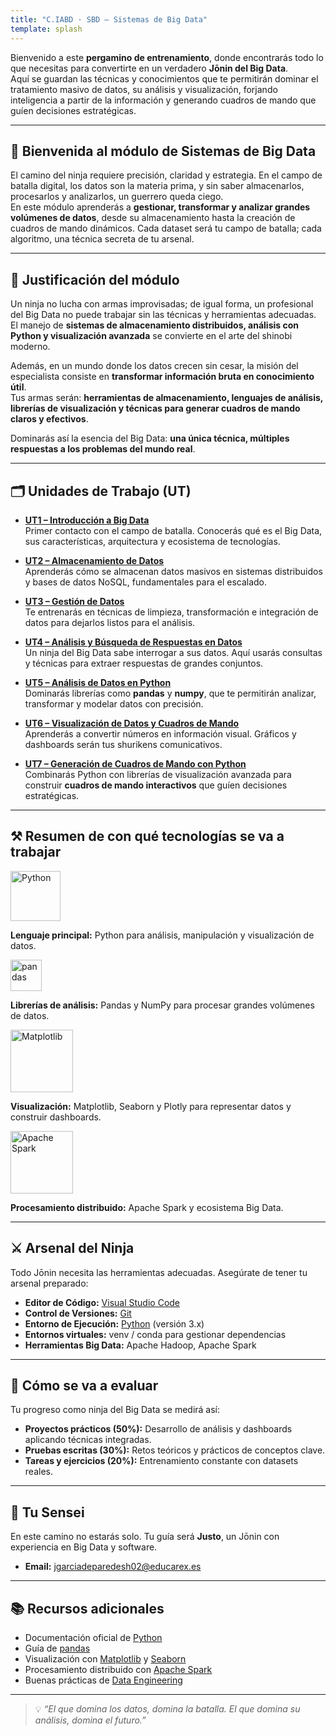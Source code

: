 ```yaml
---
title: "C.IABD · SBD – Sistemas de Big Data"
template: splash
---
```


Bienvenido a este **pergamino de entrenamiento**, donde encontrarás todo lo que necesitas para convertirte en un verdadero **Jōnin del Big Data**.  
Aquí se guardan las técnicas y conocimientos que te permitirán dominar el tratamiento masivo de datos, su análisis y visualización, forjando inteligencia a partir de la información y generando cuadros de mando que guíen decisiones estratégicas.  

---

## 📜 Bienvenida al módulo de Sistemas de Big Data

El camino del ninja requiere precisión, claridad y estrategia. En el campo de batalla digital, los datos son la materia prima, y sin saber almacenarlos, procesarlos y analizarlos, un guerrero queda ciego.  
En este módulo aprenderás a **gestionar, transformar y analizar grandes volúmenes de datos**, desde su almacenamiento hasta la creación de cuadros de mando dinámicos. Cada dataset será tu campo de batalla; cada algoritmo, una técnica secreta de tu arsenal.  

---

## 🎯 Justificación del módulo

Un ninja no lucha con armas improvisadas; de igual forma, un profesional del Big Data no puede trabajar sin las técnicas y herramientas adecuadas.  
El manejo de **sistemas de almacenamiento distribuidos, análisis con Python y visualización avanzada** se convierte en el arte del shinobi moderno.  

Además, en un mundo donde los datos crecen sin cesar, la misión del especialista consiste en **transformar información bruta en conocimiento útil**.  
Tus armas serán: **herramientas de almacenamiento, lenguajes de análisis, librerías de visualización y técnicas para generar cuadros de mando claros y efectivos**.  

Dominarás así la esencia del Big Data: **una única técnica, múltiples respuestas a los problemas del mundo real**.  

---

## 🗂️ Unidades de Trabajo (UT)

- **[UT1 – Introducción a Big Data](/sistemas-big-data/ut1)**  
  Primer contacto con el campo de batalla. Conocerás qué es el Big Data, sus características, arquitectura y ecosistema de tecnologías.  

- **[UT2 – Almacenamiento de Datos](/sistemas-big-data/ut2)**  
  Aprenderás cómo se almacenan datos masivos en sistemas distribuidos y bases de datos NoSQL, fundamentales para el escalado.  

- **[UT3 – Gestión de Datos](/sistemas-big-data/ut3)**  
  Te entrenarás en técnicas de limpieza, transformación e integración de datos para dejarlos listos para el análisis.  

- **[UT4 – Análisis y Búsqueda de Respuestas en Datos](/sistemas-big-data/ut4)**  
  Un ninja del Big Data sabe interrogar a sus datos. Aquí usarás consultas y técnicas para extraer respuestas de grandes conjuntos.  

- **[UT5 – Análisis de Datos en Python](/sistemas-big-data/ut5)**  
  Dominarás librerías como **pandas** y **numpy**, que te permitirán analizar, transformar y modelar datos con precisión.  

- **[UT6 – Visualización de Datos y Cuadros de Mando](/sistemas-big-data/ut6)**  
  Aprenderás a convertir números en información visual. Gráficos y dashboards serán tus shurikens comunicativos.  

- **[UT7 – Generación de Cuadros de Mando con Python](/sistemas-big-data/ut7)**  
  Combinarás Python con librerías de visualización avanzada para construir **cuadros de mando interactivos** que guíen decisiones estratégicas.  

---

## ⚒️ Resumen de con qué tecnologías se va a trabajar

<div style={{ display: "flex", gap: "2rem", alignItems: "flex-end", justifyContent: "center", flexWrap: "wrap" }}>

<div style={{ display: "flex", flexDirection: "column", alignItems: "center" }}>
<img src="https://www.python.org/static/community_logos/python-logo.png" alt="Python" width="80" />
<p><strong>Lenguaje principal:</strong> Python para análisis, manipulación y visualización de datos.</p>
</div>

<div style={{ display: "flex", flexDirection: "column", alignItems: "center" }}>
<img src="https://pandas.pydata.org/static/img/pandas_mark.svg" alt="pandas" width="50" />
<p><strong>Librerías de análisis:</strong> Pandas y NumPy para procesar grandes volúmenes de datos.</p>
</div>

<div style={{ display: "flex", flexDirection: "column", alignItems: "center" }}>
<img src="https://matplotlib.org/_static/logo_light.svg" alt="Matplotlib" width="100" />
<p><strong>Visualización:</strong> Matplotlib, Seaborn y Plotly para representar datos y construir dashboards.</p>
</div>

<div style={{ display: "flex", flexDirection: "column", alignItems: "center" }}>
<img src="https://upload.wikimedia.org/wikipedia/commons/b/bd/Apache_Spark_logo.svg" alt="Apache Spark" width="100" />
<p><strong>Procesamiento distribuido:</strong> Apache Spark y ecosistema Big Data.</p>
</div>

</div>

---

## ⚔️ Arsenal del Ninja

Todo Jōnin necesita las herramientas adecuadas. Asegúrate de tener tu arsenal preparado:  

- **Editor de Código:** [Visual Studio Code](https://code.visualstudio.com/)  
- **Control de Versiones:** [Git](https://git-scm.com/)  
- **Entorno de Ejecución:** [Python](https://www.python.org/) (versión 3.x)  
- **Entornos virtuales:** venv / conda para gestionar dependencias  
- **Herramientas Big Data:** Apache Hadoop, Apache Spark  

---

## 🧪 Cómo se va a evaluar

Tu progreso como ninja del Big Data se medirá así:  

- **Proyectos prácticos (50%):** Desarrollo de análisis y dashboards aplicando técnicas integradas.  
- **Pruebas escritas (30%):** Retos teóricos y prácticos de conceptos clave.  
- **Tareas y ejercicios (20%):** Entrenamiento constante con datasets reales.  

---

## 🥷 Tu Sensei

En este camino no estarás solo. Tu guía será **Justo**, un Jōnin con experiencia en Big Data y software.  

- **Email:** jgarciadeparedesh02@educarex.es  

---

## 📚 Recursos adicionales

- Documentación oficial de [Python](https://docs.python.org/3/)  
- Guía de [pandas](https://pandas.pydata.org/docs/)  
- Visualización con [Matplotlib](https://matplotlib.org/stable/contents.html) y [Seaborn](https://seaborn.pydata.org/)  
- Procesamiento distribuido con [Apache Spark](https://spark.apache.org/docs/latest/)  
- Buenas prácticas de [Data Engineering](https://towardsdatascience.com/)  

---

> 💡 *“El que domina los datos, domina la batalla. El que domina su análisis, domina el futuro.”*
